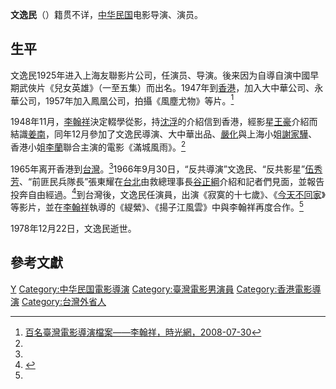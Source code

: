 '''文逸民'''（{{bd|？||1978年|12月22日}}）籍贯不详，[[中华民国|中华民国]]电影导演、演员。

==生平==
文逸民1925年进入上海友聯影片公司，任演员、导演。後来因为自導自演中國早期武俠片《兒女英雄》（一至五集）而出名。1947年到[[香港|香港]]，加入大中華公司、永華公司，1957年加入鳳凰公司，拍攝《風塵尤物》等片。<ref name=mtime>[http://group.mtime.com/dulimovie/discussion/257107/ 百名臺灣電影導演檔案——李翰祥，時光網，2008-07-30]</ref>

1948年11月，[[李翰祥|李翰祥]]決定輟學從影，持[[沈浮|沈浮]]的介紹信到香港，經影星[[王豪|王豪]]介紹而結識[[姜南|姜南]]，同年12月參加了文逸民導演、大中華出品、[[嚴化|嚴化]]與上海小姐[[謝家驊|謝家驊]]、香港小姐[[李蘭|李蘭]]聯合主演的電影《滿城風雨》。<ref name=mtime/>

1965年离开香港到[[台灣|台灣]]。<ref name=mtime/>1966年9月30日，“反共導演”文逸民、“反共影星”[[伍秀芳|伍秀芳]]、“前匪民兵隊長”張東耀在[[台北|台北]]由救總理事長[[谷正綱|谷正綱]]介紹和記者們見面，並報告投奔自由經過。<ref>{{Cite web |url=http://catalog.digitalarchives.tw/item/00/3a/1b/62.html |title=條條道路通自由　反共義士來歸，數位典藏與數位學習聯合目錄，2008-11-27 |accessdate=2015-04-12 |archive-date=2014-04-11 |archive-url=https://web.archive.org/web/20140411134341/http://catalog.digitalarchives.tw/item/00/3a/1b/62.html |dead-url=no }}</ref>到台灣後，文逸民任演員，出演《寂寞的十七歲》、《[[今天不回家_(1969年電影)|今天不回家]]》等影片，並在[[李翰祥|李翰祥]]執導的《緹縈》、《揚子江風雲》中與李翰祥再度合作。<ref name=mtime/>

1978年12月22日，文逸民逝世。

==參考文獻==
{{reflist}}

{{DEFAULTSORT:Wen文}}
[[Category:文姓|Y]]
[[Category:中华民国電影導演|Category:中华民国電影導演]]
[[Category:臺灣電影男演員|Category:臺灣電影男演員]]
[[Category:香港電影導演|Category:香港電影導演]]
[[Category:台灣外省人|Category:台灣外省人]]